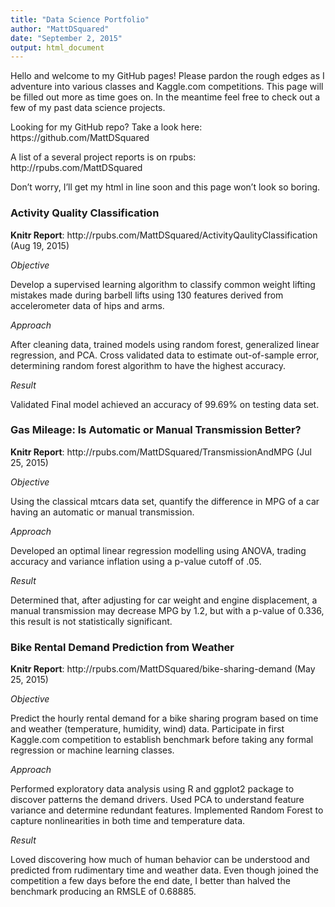 ```yaml
---
title: "Data Science Portfolio"
author: "MattDSquared"
date: "September 2, 2015"
output: html_document
---
```


Hello and welcome to my GitHub pages! Please pardon the rough edges as I adventure into various classes and Kaggle.com competitions. This page will be filled out more as time goes on. In the meantime feel free to check out a few of my past data science projects.

Looking for my GitHub repo? Take a look here: https://github.com/MattDSquared

A list of a several project reports is on rpubs: http://rpubs.com/MattDSquared

Don't worry, I'll get my html in line soon and this page won't look so boring.

### Activity Quality Classification

**Knitr Report**: http://rpubs.com/MattDSquared/ActivityQaulityClassification (Aug 19, 2015)

*Objective*

Develop a supervised learning algorithm to classify common weight lifting mistakes made during barbell lifts using 130 features derived from accelerometer data of hips and arms. 

*Approach*

After cleaning data, trained models using random forest, generalized linear regression, and PCA. Cross validated data to estimate out-of-sample error, determining random forest algorithm to have the highest accuracy. 

*Result*

Validated Final model achieved an accuracy of 99.69% on testing data set.


### Gas Mileage: Is Automatic or Manual Transmission Better?

**Knitr Report**: http://rpubs.com/MattDSquared/TransmissionAndMPG (Jul 25, 2015)

*Objective*

Using the classical mtcars data set, quantify the difference in MPG of a car having an automatic or manual transmission. 

*Approach*

Developed an optimal linear regression modelling using ANOVA, trading accuracy and variance inflation using a p-value cutoff of .05. 

*Result*

Determined that, after adjusting for car weight and engine displacement, a manual transmission may decrease MPG by 1.2, but with a p-value of 0.336, this result is not statistically significant.

### Bike Rental Demand Prediction from Weather

**Knitr Report**: http://rpubs.com/MattDSquared/bike-sharing-demand (May 25, 2015)

*Objective*

Predict the hourly rental demand for a bike sharing program based on time and weather (temperature, humidity, wind) data. Participate in first Kaggle.com competition to establish benchmark before taking any formal regression or machine learning classes.

*Approach*

Performed exploratory data analysis using R and ggplot2 package to discover patterns the demand drivers. Used PCA to understand feature variance and determine redundant features. Implemented Random Forest to capture nonlinearities in both time and temperature data.

*Result*

Loved discovering how much of human behavior can be understood and predicted from rudimentary time and weather data. Even though joined the competition a few days before the end date, I better than halved the benchmark producing an RMSLE of 0.68885.
